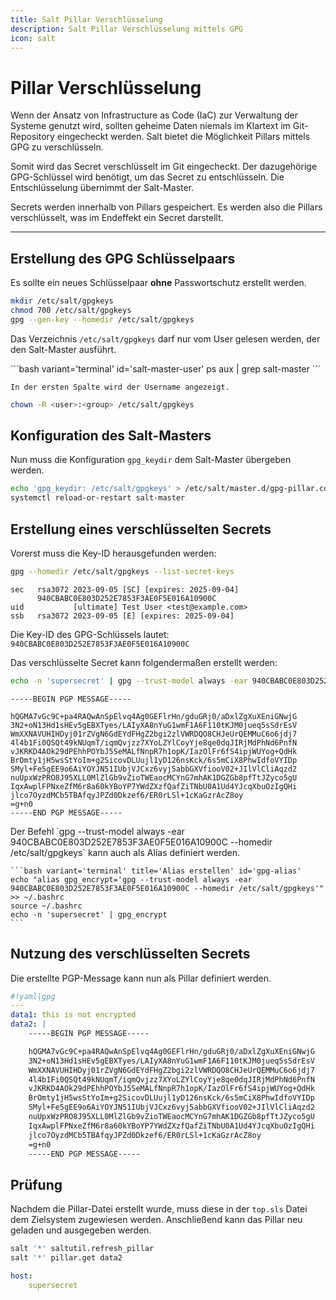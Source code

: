 ```yaml
---
title: Salt Pillar Verschlüsselung
description: Salt Pillar Verschlüsselung mittels GPG
icon: salt
---
```


# Pillar Verschlüsselung

Wenn der Ansatz von Infrastructure as Code (IaC) zur Verwaltung der Systeme genutzt wird, sollten geheime Daten niemals im Klartext im Git-Repository eingecheckt werden.
Salt bietet die Möglichkeit Pillars mittels GPG zu verschlüsseln.

Somit wird das Secret verschlüsselt im Git eingecheckt.
Der dazugehörige GPG-Schlüssel wird benötigt, um das Secret zu entschlüsseln.
Die Entschlüsselung übernimmt der Salt-Master.

<Admonition title='Pillar? Secrets? Was denn nun?' variant="info">
    Secrets werden innerhalb von Pillars gespeichert.
    Es werden also die Pillars verschlüsselt, was im Endeffekt ein Secret darstellt.
</Admonition>

---

## Erstellung des GPG Schlüsselpaars

Es sollte ein neues Schlüsselpaar **ohne** Passwortschutz erstellt werden.

```bash variant='terminal' title='GPG Schlüssel erstellen' id='gpg-keygen'
mkdir /etc/salt/gpgkeys
chmod 700 /etc/salt/gpgkeys
gpg --gen-key --homedir /etc/salt/gpgkeys
```

Das Verzeichnis `/etc/salt/gpgkeys` darf nur vom User gelesen werden, der den Salt-Master ausführt.

<Admonition title="Welcher User führt bei mir den Master aus?" variant="info">
    ```bash variant='terminal' id='salt-master-user'
    ps aux | grep salt-master
    ```
    
    In der ersten Spalte wird der Username angezeigt.
</Admonition>

```bash variant='terminal' title='Berechtigungen setzen' id='salt-master-user-permissions'
chown -R <user>:<group> /etc/salt/gpgkeys
```

## Konfiguration des Salt-Masters

Nun muss die Konfiguration `gpg_keydir` dem Salt-Master übergeben werden.

```bash variant='terminal' title='Konfiguration Salt-Master' id='salt-master-config'
echo 'gpg_keydir: /etc/salt/gpgkeys' > /etc/salt/master.d/gpg-pillar.conf
systemctl reload-or-restart salt-master
```

## Erstellung eines verschlüsselten Secrets

Vorerst muss die Key-ID herausgefunden werden:

```bash variant='terminal' title='Key-ID herausfinden' id='gpg-key-id'
gpg --homedir /etc/salt/gpgkeys --list-secret-keys 
```

```text variant='output'
sec   rsa3072 2023-09-05 [SC] [expires: 2025-09-04]
      940CBABC0E803D252E7853F3AE0F5E016A10900C
uid           [ultimate] Test User <test@example.com>
ssb   rsa3072 2023-09-05 [E] [expires: 2025-09-04]
```

Die Key-ID des GPG-Schlüssels lautet: `940CBABC0E803D252E7853F3AE0F5E016A10900C`

Das verschlüsselte Secret kann folgendermaßen erstellt werden:

```bash variant='terminal' title='Verschlüsseltes Secret erstellen' id='gpg-encrypt'
echo -n 'supersecret' | gpg --trust-model always -ear 940CBABC0E803D252E7853F3AE0F5E016A10900C --homedir /etc/salt/gpgkeys
```

```text variant='output'
-----BEGIN PGP MESSAGE-----

hQGMA7vGc9C+pa4RAQwAnSpElvq4Ag0GEFlrHn/gduGRj0/aDxlZgXuXEniGNwjG
3N2+oN13Hd1sHEv5gEBXTyes/LAIyXA8nYuG1wmF1A6F110tKJM0jueq5sSdrEsV
WmXXNAVUHIHDyj01rZVgN6GdEYdFHgZ2bgi2zlVWRDQO8CHJeUrQEMMuC6o6jdj7
4l4b1Fi0QSQt49kNUqmT/iqmQvjzz7XYoLZYlCoyYje8qe0dqJIRjMdPhNd6PnfN
vJKRKD4AOk29dPEhhPOYbJ5SeMALfNnpR7h1opK/IazOlFr6fS4ipjWUYog+QdHk
BrOmty1jH5wsStYoIm+g2SicovDLUujl1yD126nsKck/6s5mCiX8PhwIdfoVYIDp
SMyl+Fe5gEE9o6AiYOYJN51IUbjVJCxz6vyj5abbGXVfiooV02+JIlVlCliAqzd2
nuUpxWzPRO8J95XLL0MlZlGb9vZioTWEaocMCYnG7mhAK1DGZGb8pfTtJZyco5gU
IqxAwplFPNxeZfM6r8a60kYBoYP7YWdZXzfQafZiTNbU0A1Ud4YJcqXbuOzIgQHi
jlco7OyzdMCb5TBAfqyJPZd0Dkzef6/ER0rLSl+1cKaGzrAcZ8oy
=g+n0
-----END PGP MESSAGE-----
```

<Admonition title="Nutzung eines Aliases" variant="info">
    Der Befehl `gpg --trust-model always -ear 940CBABC0E803D252E7853F3AE0F5E016A10900C --homedir /etc/salt/gpgkeys` kann auch als Alias definiert werden.

    ```bash variant='terminal' title='Alias erstellen' id='gpg-alias'
    echo "alias gpg_encrypt='gpg --trust-model always -ear 940CBABC0E803D252E7853F3AE0F5E016A10900C --homedir /etc/salt/gpgkeys'" >> ~/.bashrc
    source ~/.bashrc
    echo -n 'supersecret' | gpg_encrypt
    ```
</Admonition>

## Nutzung des verschlüsselten Secrets

Die erstellte PGP-Message kann nun als Pillar definiert werden.

```yaml variant='file' filePath='/srv/salt/pillar/secret.sls' id='gpg-pillar'
#!yaml|gpg
---
data1: this is not encrypted
data2: |
    -----BEGIN PGP MESSAGE-----

    hQGMA7vGc9C+pa4RAQwAnSpElvq4Ag0GEFlrHn/gduGRj0/aDxlZgXuXEniGNwjG
    3N2+oN13Hd1sHEv5gEBXTyes/LAIyXA8nYuG1wmF1A6F110tKJM0jueq5sSdrEsV
    WmXXNAVUHIHDyj01rZVgN6GdEYdFHgZ2bgi2zlVWRDQO8CHJeUrQEMMuC6o6jdj7
    4l4b1Fi0QSQt49kNUqmT/iqmQvjzz7XYoLZYlCoyYje8qe0dqJIRjMdPhNd6PnfN
    vJKRKD4AOk29dPEhhPOYbJ5SeMALfNnpR7h1opK/IazOlFr6fS4ipjWUYog+QdHk
    BrOmty1jH5wsStYoIm+g2SicovDLUujl1yD126nsKck/6s5mCiX8PhwIdfoVYIDp
    SMyl+Fe5gEE9o6AiYOYJN51IUbjVJCxz6vyj5abbGXVfiooV02+JIlVlCliAqzd2
    nuUpxWzPRO8J95XLL0MlZlGb9vZioTWEaocMCYnG7mhAK1DGZGb8pfTtJZyco5gU
    IqxAwplFPNxeZfM6r8a60kYBoYP7YWdZXzfQafZiTNbU0A1Ud4YJcqXbuOzIgQHi
    jlco7OyzdMCb5TBAfqyJPZd0Dkzef6/ER0rLSl+1cKaGzrAcZ8oy
    =g+n0
    -----END PGP MESSAGE-----
```

## Prüfung

Nachdem die Pillar-Datei erstellt wurde, muss diese in der `top.sls` Datei dem Zielsystem zugewiesen werden.
Anschließend kann das Pillar neu geladen und ausgegeben werden.

```bash variant='terminal' title='Pillar prüfen' id='gpg-pillar-top'
salt '*' saltutil.refresh_pillar
salt '*' pillar.get data2
```

```yaml variant='output'
host:
    supersecret
```



